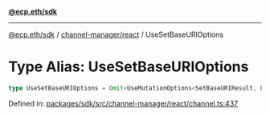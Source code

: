 [**@ecp.eth/sdk**](../../../index.mdx)

***

[@ecp.eth/sdk](/sdk-reference/index.mdx) / [channel-manager/react](/sdk-reference/channel-manager/react/index.mdx) / UseSetBaseURIOptions

# Type Alias: UseSetBaseURIOptions

```ts
type UseSetBaseURIOptions = Omit<UseMutationOptions<SetBaseURIResult, Error, UseSetBaseURIParams>, "mutationFn">;
```

Defined in: [packages/sdk/src/channel-manager/react/channel.ts:437](https://github.com/ecp-eth/comments-monorepo/blob/main/packages/sdk/src/channel-manager/react/channel.ts#L437)
